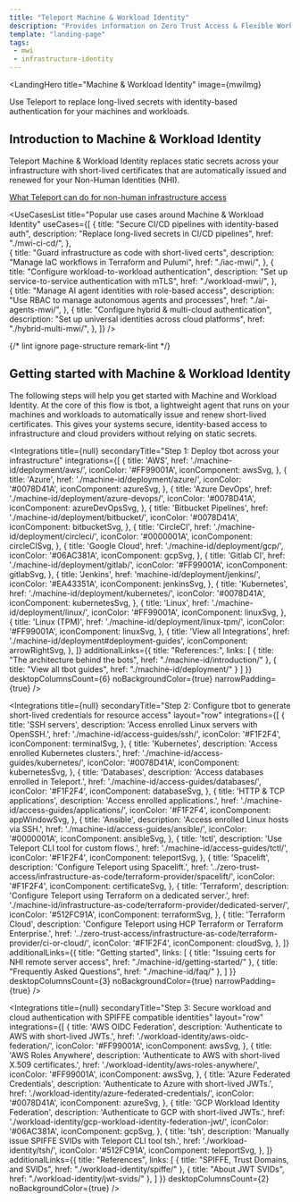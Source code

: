 ```yaml
---
title: "Teleport Machine & Workload Identity"
description: "Provides information on Zero Trust Access & Flexible Workload Identity."
template: "landing-page"
tags:
 - mwi
 - infrastructure-identity
---
```




<LandingHero
  title="Machine & Workload Identity"
  image={mwiImg}
>

Use Teleport to replace long-lived secrets with identity-based authentication for your machines and workloads.

## Introduction to Machine & Workload Identity

Teleport Machine & Workload Identity replaces static secrets across your infrastructure with short-lived certificates that are automatically issued and renewed for your Non-Human Identities (NHI).

[What Teleport can do for non-human infrastructure access](./introduction.mdx)

</LandingHero>

<UseCasesList
  title="Popular use cases around Machine & Workload Identity"
  useCases={[
    {
      title: "Secure CI/CD pipelines with identity-based auth",
      description: "Replace long-lived secrets in CI/CD pipelines",
      href: "./mwi-ci-cd/",
    },  
    {
      title: "Guard infrastructure as code with short-lived certs",
      description: "Manage IaC workflows in Terraform and Pulumi",
      href: "./iac-mwi/",
    },
    {
      title: "Configure workload-to-workload authentication",
      description: "Set up service-to-service authentication with mTLS",
      href: "./workload-mwi/",
    },  
    {
      title: "Manage AI agent identities with role-based access",
      description: "Use RBAC to manage autonomous agents and processes",
      href: "./ai-agents-mwi/",
    },
    {
      title: "Configure hybrid & multi-cloud authentication",
      description: "Set up universal identities across cloud platforms",
      href: "./hybrid-multi-mwi/",
    },
  ]}
/>

{/* lint ignore page-structure remark-lint */}

## Getting started with Machine & Workload Identity

The following steps will help you get started with Machine and Workload Identity. At the core of this flow is tbot, a lightweight agent that runs on your machines and workloads to automatically issue and renew short-lived certificates. This gives your systems secure, identity-based access to infrastructure and cloud providers without relying on static secrets.

<Integrations
  title={null}
  secondaryTitle="Step 1: Deploy tbot across your infrastructure"
  integrations={[
    {
      title: 'AWS',
      href: './machine-id/deployment/aws/',
      iconColor: '#FF99001A',
      iconComponent: awsSvg,
    },
    {
      title: 'Azure',
      href: './machine-id/deployment/azure/',
      iconColor: '#0078D41A',
      iconComponent: azureSvg,
    },
    {
      title: 'Azure DevOps',
      href: './machine-id/deployment/azure-devops/',
      iconColor: '#0078D41A',
      iconComponent: azureDevOpsSvg,
    },
    {
      title: 'Bitbucket Pipelines',
      href: './machine-id/deployment/bitbucket/',
      iconColor: '#0078D41A',
      iconComponent: bitbucketSvg,
    },
    {
      title: 'CircleCI',
      href: './machine-id/deployment/circleci/',
      iconColor: '#0000001A',
      iconComponent: circleCISvg,
    },
    {
      title: 'Google Cloud',
      href: './machine-id/deployment/gcp/',
      iconColor: '#06AC381A',
      iconComponent: gcpSvg,
    },
    {
      title: 'Gitlab CI',
      href: './machine-id/deployment/gitlab/',
      iconColor: '#FF99001A',
      iconComponent: gitlabSvg,
    },
    {
      title: 'Jenkins',
      href: 'machine-id/deployment/jenkins/',
      iconColor: '#EA43351A',
      iconComponent: jenkinsSvg,
    },
    {
      title: 'Kubernetes',
      href: './machine-id/deployment/kubernetes/',
      iconColor: '#0078D41A',
      iconComponent: kubernetesSvg,
    },
    {
      title: 'Linux',
      href: './machine-id/deployment/linux/',
      iconColor: '#FF99001A',
      iconComponent: linuxSvg,
    },
    {
      title: 'Linux (TPM)',
      href: './machine-id/deployment/linux-tpm/',
      iconColor: '#FF99001A',
      iconComponent: linuxSvg,
    }, 
    {
      title: 'View all Integrations',
      href: './machine-id/deployment#deployment-guides',
      iconComponent: arrowRightSvg,
    },
  ]}
    additionalLinks={{
    title: "References:",
    links: [
    {
      title: "The architecture behind the bots",
      href: "./machine-id/introduction/"
    },
    {
      title: "View all tbot guides",
      href: "./machine-id/deployment/"
    }
  ]
  }}
  desktopColumnsCount={6}
  noBackgroundColor={true}
  narrowPadding={true}
/>

<Integrations
  title={null}
  secondaryTitle="Step 2: Configure tbot to generate short-lived credentials for resource access"
  layout="row"
  integrations={[
    {
      title: 'SSH servers',
      description: 'Access enrolled Linux servers with OpenSSH.',
      href: './machine-id/access-guides/ssh/',
      iconColor: '#F1F2F4',
      iconComponent: terminalSvg,
    },
    {
      title: 'Kubernetes',
      description: 'Access enrolled Kubernetes clusters.',
      href: './machine-id/access-guides/kubernetes/',
      iconColor: '#0078D41A',
      iconComponent: kubernetesSvg,
    },
    {
      title: 'Databases',
      description: 'Access databases enrolled in Teleport.',
      href: './machine-id/access-guides/databases/',
      iconColor: '#F1F2F4',
      iconComponent: databaseSvg,
    },
    {
      title: 'HTTP & TCP applications',
      description: 'Access enrolled applications.',
      href: './machine-id/access-guides/applications/',
      iconColor: '#F1F2F4',
      iconComponent: appWindowSvg,
    },
    {
      title: 'Ansible',
      description: 'Access enrolled Linux hosts via SSH.',
      href: './machine-id/access-guides/ansible/',
      iconColor: '#0000001A',
      iconComponent: ansibleSvg,
    },
    {
      title: 'tctl',
      description: 'Use Teleport CLI tool for custom flows.',
      href: './machine-id/access-guides/tctl/',
      iconColor: '#F1F2F4',
      iconComponent: teleportSvg,
    },
    {
      title: 'Spacelift',
      description: 'Configure Teleport using Spacelift.',
      href: '../zero-trust-access/infrastructure-as-code/terraform-provider/spacelift/',
      iconColor: '#F1F2F4',
      iconComponent: certificateSvg,
    },
    {
      title: 'Terraform',
      description: 'Configure Teleport using Terraform on a dedicated server.',
      href: './machine-id/infrastructure-as-code/terraform-provider/dedicated-server/',
      iconColor: '#512FC91A',
      iconComponent: terraformSvg,
    },
    {
      title: 'Terraform Cloud',
      description: 'Configure Teleport using HCP Terraform or Terraform Enterprise.',
      href: '../zero-trust-access/infrastructure-as-code/terraform-provider/ci-or-cloud/',
      iconColor: '#F1F2F4',
      iconComponent: cloudSvg,
    },
  ]}
  additionalLinks={{
    title: "Getting started",
    links: [
    {
      title: "Issuing certs for NHI remote server access",
      href: "./machine-id/getting-started/"
    },
    {
      title: "Frequently Asked Questions",
      href: "./machine-id/faq/"
    },
  ]
  }}
  desktopColumnsCount={3}
  noBackgroundColor={true}
  narrowPadding={true}
/>

<Integrations
  title={null}
  secondaryTitle="Step 3: Secure workload and cloud authentication with SPIFFE compatible identities"
  layout="row"
  integrations={[
    {
      title: 'AWS OIDC Federation',
      description: 'Authenticate to AWS with short-lived JWTs.',
      href: './workload-identity/aws-oidc-federation/',
      iconColor: '#FF99001A',
      iconComponent: awsSvg,
    },
    {
      title: 'AWS Roles Anywhere',
      description: 'Authenticate to AWS with short-lived X.509 certificates.',
      href: './workload-identity/aws-roles-anywhere/',
      iconColor: '#FF99001A',
      iconComponent: awsSvg,
    },
    {
      title: 'Azure Federated Credentials',
      description: 'Authenticate to Azure with short-lived JWTs.',
      href: './workload-identity/azure-federated-credentials/',
      iconColor: '#0078D41A',
      iconComponent: azureSvg,
    },
    {
      title: 'GCP Workload Identity Federation',
      description: 'Authenticate to GCP with short-lived JWTs.',
      href: './workload-identity/gcp-workload-identity-federation-jwt/',
      iconColor: '#06AC381A',
      iconComponent: gcpSvg,
    },
    {
      title: 'tsh',
      description: 'Manually issue SPIFFE SVIDs with Teleport CLI tool tsh.',
      href: './workload-identity/tsh/',
      iconColor: '#512FC91A',
      iconComponent: teleportSvg,
    },
  ]}
  additionalLinks={{
    title: "References",
    links: [
    {
      title: "SPIFFE, Trust Domains, and SVIDs",
      href: "./workload-identity/spiffe/"
    },
    {
      title: "About JWT SVIDs",
      href: "./workload-identity/jwt-svids/"
    },
  ]
  }}
  desktopColumnsCount={2}
  noBackgroundColor={true}
/>